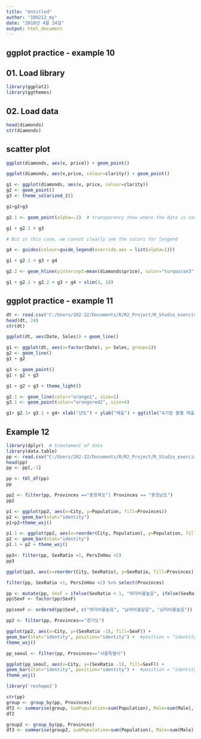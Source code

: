 ```yaml
---
title: "Untitled"
author: "180212_my"
date: "2018년 4월 24일"
output: html_document
---
```


## ggplot practice - example 10

## 01. Load library
```r
library(ggplot2)
library(ggthemes)
```

## 02. Load data
```r
head(diamonds)
str(diamonds)
```

## scatter plot
```r
ggplot(diamonds, aes(x, price)) + geom_point()
```
```r
ggplot(diamonds, aes(x,price, colour=clarity)) + geom_point()
```

```r
g1 <- ggplot(diamonds, aes(x, price, colour=clarity))
g2 <- geom_point()
g3 <- theme_solarized_2()

g1+g2+g3
```

```r
g2.1 <- geom_point(alpha=.1)  # transparency show where the data is converged

g1 + g2.1 + g3

# But in this case, we cannot clearly see the colors for lengend
```
```r
g4 <- guides(colour=guide_legend(override.aes = list(alpha=1)))

g1 + g2.1 + g3 + g4
```

```r
g2.2 <- geom_hline(yintercept=mean(diamonds$price), color="turquoise3", alpha=0.8)

g1 + g2.1 + g2.2 + g3 + g4 + xlim(3, 10)
```


## ggplot practice - example 11
```r
dt <- read.csv("C:/Users/202-22/Documents/R/R2_Project/R_Studio_exercise/data/R2_examples/example_ts.csv")
head(dt, 24)
str(dt)
```

```r
ggplot(dt, aes(Date, Sales)) + geom_line()
```

```r
g1 <- ggplot(dt, aes(x=factor(Date), y= Sales, group=1)) 
g2 <- geom_line()
g1 + g2
```

```r
g3 <- geom_point()
g1 + g2 + g3
```

```r
g1 + g2 + g3 + theme_light()
```

```r
g2.1 <- geom_line(color="orange1", size=1)
g3.1 <- geom_point(color="orangered2", size=4)

g1+ g2.1+ g3.1 + g4+ xlab("년도") + ylab("매출") + ggtitle("A기업 월별 매출")
```

## Example 12
```r
library(dplyr)  # treatement of data
library(data.table)
pp <- read.csv("C:/Users/202-22/Documents/R/R2_Project/R_Studio_exercise/data/R2_examples/example_population_f.csv")
head(pp)
pp <- pp[,-1]

pp <- tbl_df(pp)
pp
```

```r
pp2 <- filter(pp, Provinces =="충청북도"| Provinces == "충청남도")
pp2

p1 <- ggplot(pp2, aes(x=City, y=Population, fill=Provinces))
p2 <- geom_bar(stat="identity")
p1+p2+theme_wsj()
```
```r
p1.1 <- ggplot(pp2, aes(x=reorder(City, Population), y=Population, fill=Provinces))
p2 <- geom_bar(stat="identity")
p1.1 + p2 + theme_wsj()
```

```r
pp3<- filter(pp, SexRatio >1, PersInHou <2)
pp3
```

```r
ggplot(pp3, aes(x=reorder(City, SexRatio), y=SexRatio, fill=Provinces)) +geom_bar(stat="identity") + theme_wsj()

```
```r
filter(pp, SexRatio >1, PersInHou <2) %>% select(Provinces)
```

```r
pp <- mutate(pp, SexF = ifelse(SexRatio < 1, "여자비율높음", ifelse(SexRatio >1, "남자비율 높음", "남여비율같음")))
pp$SexF <- factor(pp$SexF)
```

```r
pp$sexF <- ordered(pp$SexF, c("여자비율높음", "남여비율같음", "남자비율높음"))
```

```r
pp2 <- filter(pp, Provinces=="경기도")

```

```r
ggplot(pp2, aes(x=City, y=(SexRatio -1), fill=SexF)) +
geom_bar(stat="identity", position="identity") +  #position = "identity" to avoid error message saying there is negative value
theme_wsj()

```

```r
pp_seoul <- filter(pp, Provinces=="서울특별시")
```

```r
ggplot(pp_seoul, aes(x=City, y=(SexRatio -1), fill=SexF)) +
geom_bar(stat="identity", position="identity") +  #position = "identity" to avoid error message saying there is negative value
theme_wsj()
```

```r
library('reshape2')
```

```r
str(pp)
group <- group_by(pp, Provinces)
df2 <- summarise(group, SumPopulation=sum(Population), Male=sum(Male), Female=sum(Female))
df2
```

```r
group2 <- group_by(pp, Provinces)
df3 <- summarise(group2, sumPopulation=sum(Population), Male=sum(Male), Female=sum(Female))
```


